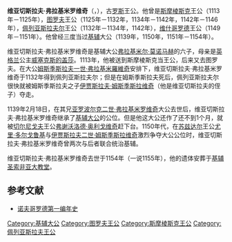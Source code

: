 '''维亚切斯拉夫·弗拉基米罗维奇'''（{{lang-ru|Вячеслав Владимирович}}，{{bd|1083年||1154年||Владимирович}}），古[[罗斯|罗斯]]王公。他曾是[[斯摩棱斯克|斯摩棱斯克]]王公（1113年－1125年），[[图罗夫|图罗夫]]王公（1125年－1132年，1134年－1142年，1142年－1146年），[[佩列亚斯拉夫尔|佩列亚斯拉夫尔]]王公（1132年－1134年，1142年），[[维什哥罗德|维什哥罗德]]王公（1149年－1151年）。他曾经三度当过[[基辅|基辅]]大公（1139年，1150年，1151年－1154年）。 

维亚切斯拉夫·弗拉基米罗维奇是基辅大公[[弗拉基米尔·莫诺马赫|弗拉基米尔·莫诺马赫]]的六子，母亲是[[英格兰|英格兰]]公主[[威塞克斯的盖莎|威塞克斯的盖莎]]。1113年，他被送到斯摩棱斯克当王公，后来又去图罗夫。在大公[[姆斯季斯拉夫一世·弗拉基米羅維奇|姆斯季斯拉夫一世·弗拉基米羅維奇]]安排下，维亚切斯拉夫·弗拉基米罗维奇于1132年得到佩列亚斯拉夫尔；但是在姆斯季斯拉夫死后，佩列亚斯拉夫尔很快就被姆斯季斯拉夫之子[[伊贾斯拉夫二世·姆斯季斯拉维奇|伊贾斯拉夫·姆斯季斯拉维奇]]（他是维亚切斯拉夫的侄子）夺走。

1139年2月18日，在其兄[[亚罗波尔克二世·弗拉基米罗维奇|亚罗波尔克二世·弗拉基米罗维奇]]大公去世后，维亚切斯拉夫·弗拉基米罗维奇继承了[[基辅大公|基辅大公]]的公位。但是他这大公还作了还不到1个月，就被[[切尔尼戈夫|切尔尼戈夫]]王公[[弗谢沃洛德二世·奥利戈维奇|弗谢沃洛德·奥利戈维奇]]赶下台。1150年代，在[[苏兹达尔|苏兹达尔]]王公[[尤里·多尔戈鲁基|尤里·多尔戈鲁基]]与[[伊贾斯拉夫二世·姆斯季斯拉维奇|伊贾斯拉夫二世·姆斯季斯拉维奇]]激烈争夺大公公位时，维亚切斯拉夫·弗拉基米罗维奇曾两次与后者联合统治基辅。

维亚切斯拉夫·弗拉基米罗维奇去世于1154年（一说1155年），他的遗体安葬于[[基辅圣索非亚大教堂|基辅圣索非亚大教堂]]。

==参考文献==

*[[诺夫哥罗德第一编年史|诺夫哥罗德第一编年史]]

{{s-start}}
{{s-hou|[[留里克王朝|留里克王朝]]||1083年||1154年}}
{{s-reg}}
{{s-before|[[斯维亚托斯拉夫·弗拉基米罗维奇_(斯摩棱斯克)|斯维亚托斯拉夫·弗拉基米罗维奇]]}}
{{s-title|[[斯摩棱斯克统治者列表|斯摩棱斯克王公]]|1113年－1125年}}
{{s-after|[[罗斯季斯拉夫一世·姆斯季斯拉维奇|罗斯季斯拉夫一世]]}}
{{s-before|[[斯维亚托波尔克二世·伊贾斯拉维奇|斯维亚托波尔克二世]]}}
{{s-title|[[图罗夫统治者列表|图罗夫王公]]|1125年－1132年}}
{{s-after|[[伊贾斯拉夫二世·姆斯季斯拉维奇|伊贾斯拉夫二世]]}}
{{s-before|[[伊贾斯拉夫二世·姆斯季斯拉维奇|伊贾斯拉夫二世]]|rows=2}}
{{s-title|[[佩列亚斯拉夫统治者列表|佩列亚斯拉夫王公]]|1132年－1134年}}
{{s-after|[[尤里·多尔戈鲁基|尤里·多尔戈鲁基]]}}
{{s-title|[[图罗夫统治者列表|图罗夫王公]]|1134年－1142年}}
{{s-after|[[斯维亚托斯拉夫·弗谢沃洛多维奇_(切尔尼戈夫)|斯维亚托斯拉夫·弗谢沃洛多维奇]]}}
{{s-before|[[安德烈·弗拉基米罗维奇_(佩列亚斯拉夫)|安德烈·弗拉基米罗维奇]]}}
{{s-title|[[佩列亚斯拉夫统治者列表|佩列亚斯拉夫王公]]|1142年}}
{{s-after|[[伊贾斯拉夫二世·姆斯季斯拉维奇|伊贾斯拉夫二世]]}}
{{s-before|[[斯维亚托斯拉夫·弗谢沃洛多维奇_(切尔尼戈夫)|斯维亚托斯拉夫·弗谢沃洛多维奇]]}}
{{s-title|[[图罗夫统治者列表|图罗夫王公]]|1142年－1146年}}
{{s-after|[[雅罗斯拉夫·伊贾斯拉维奇|雅罗斯拉夫·伊贾斯拉维奇]]}}
{{s-before|[[亚罗波尔克二世·弗拉基米罗维奇|亚罗波尔克二世]]}}
{{s-title|[[基辅大公|基辅大公]]|1139年}}
{{s-after|[[弗谢沃洛德二世·奥利戈维奇|弗谢沃洛德二世]]}}
{{s-before|[[尤里·多尔戈鲁基|尤里·多尔戈鲁基]]}}
{{s-title|[[基辅大公|基辅大公]]|1150年}}
{{s-after|[[尤里·多尔戈鲁基|尤里·多尔戈鲁基]]}}
{{s-before|[[伊贾斯拉夫二世·姆斯季斯拉维奇|伊贾斯拉夫二世]]}}
{{s-title|[[基辅大公|基辅大公]]|1151年－1154年}}
{{s-after|[[罗斯季斯拉夫一世·姆斯季斯拉维奇|罗斯季斯拉夫一世]]}}
{{end box}}

{{羅斯國家元首}}
[[Category:基辅大公|Category:基辅大公]]
[[Category:图罗夫王公|Category:图罗夫王公]]
[[Category:斯摩棱斯克王公|Category:斯摩棱斯克王公]]
[[Category:佩列亚斯拉夫王公|Category:佩列亚斯拉夫王公]]